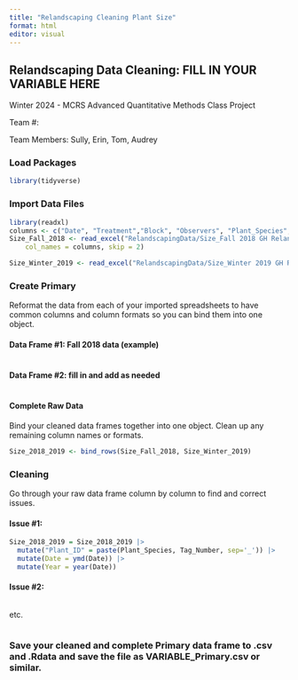 ```yaml
---
title: "Relandscaping Cleaning Plant Size"
format: html
editor: visual
---
```


## Relandscaping Data Cleaning: FILL IN YOUR VARIABLE HERE

Winter 2024 - MCRS Advanced Quantitative Methods Class Project

Team #:

Team Members: Sully, Erin, Tom, Audrey

### Load Packages

```r
library(tidyverse)

```

### Import Data Files

```r
library(readxl)
columns <- c("Date", "Treatment","Block", "Observers", "Plant_Species", "Tag_Number", "Height_cm", "Width_cm", "Length_cm", "Notes"  )
Size_Fall_2018 <- read_excel("RelandscapingData/Size_Fall 2018 GH Relandscaping Plant Size Data.xlsx", 
    col_names = columns, skip = 2)

Size_Winter_2019 <- read_excel("RelandscapingData/Size_Winter 2019 GH Relandscaping Plant Size Data.xlsx",  col_names = columns, skip = 2)
```

### Create Primary

Reformat the data from each of your imported spreadsheets to have common columns and column formats so you can bind them into one object.

#### Data Frame #1: Fall 2018 data (example)

```r

```

#### Data Frame #2: fill in and add as needed

```r

```

#### Complete Raw Data

Bind your cleaned data frames together into one object. Clean up any remaining column names or formats.

```r
Size_2018_2019 <- bind_rows(Size_Fall_2018, Size_Winter_2019)
```

### Cleaning

Go through your raw data frame column by column to find and correct issues.

#### Issue #1:

```r
Size_2018_2019 = Size_2018_2019 |> 
  mutate("Plant_ID" = paste(Plant_Species, Tag_Number, sep='_')) |> 
  mutate(Date = ymd(Date)) |> 
  mutate(Year = year(Date))
```

#### Issue #2:

```r

```

etc.

```r

```

### Save your cleaned and complete Primary data frame to .csv and .Rdata and save the file as VARIABLE_Primary.csv or similar.

```r

```

